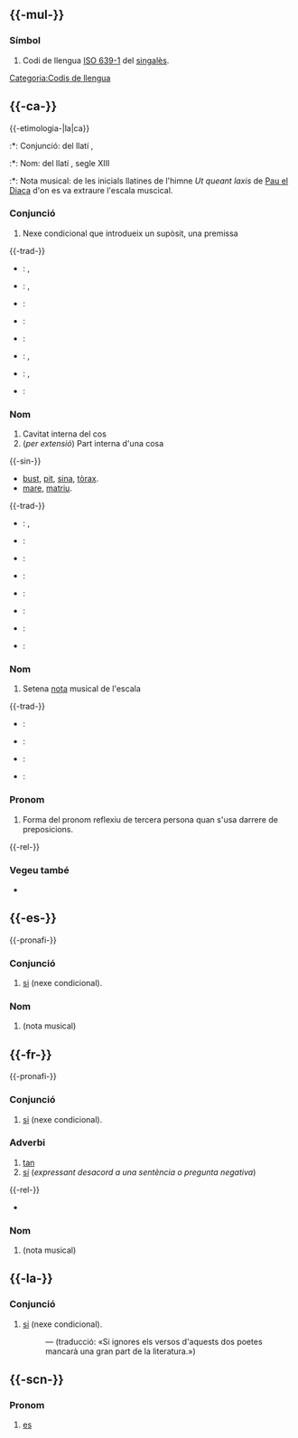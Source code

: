 {{vegeu|sí|Si|SI|sì|SÍ}}

== {{-mul-}} ==

=== Símbol ===
{{lema|mul|símbol}}

# Codi de llengua [[w:ISO 639-1|ISO 639-1]] del [[singalès]].

[[Categoria:Codis de llengua]]

== {{-ca-}} ==
{{ca-pron|/si/}}
{{-etimologia-|la|ca}}
:*: Conjunció: del llatí {{terme|la|sī}}, {{etim-s|ca|XII}}
:*: Nom: del llatí {{terme|la|sĭnus}}, segle XIII
:*: Nota musical: de les inicials llatines {{terme|la|sancte|Sancte}} {{terme|la|Ioannes}} de l'himne ''Ut queant laxis'' de [[w:Pau el Diaca|Pau el Diaca]] d'on es va extraure l'escala muscical.
{{anagrames|lang=ca|is}}

=== Conjunció ===
{{lema|ca|conjunció}}

# Nexe condicional que introdueix un supòsit, una premissa

{{-trad-}}
{{inici|Conjunció}}
* {{de}}: {{trad|de|wenn}}, {{trad|de|falls}}
* {{en}}: {{trad|en|if}}, {{trad|en|whether}}
* {{es}}: {{trad|es|si}}
* {{sl}}: {{trad|sl|če}}
{{mig}}
* {{fr}}: {{trad|fr|si}}
* {{hi}}: {{trad|hi|अगर}}, {{trad|hi|यदि}}
* {{nl}}: {{trad|nl|indien}}, {{trad|nl|als}}
* {{ru}}: {{trad|ru|если}}
{{final}}

=== Nom ===
{{ca-nom|m|p=sins}}

# Cavitat interna del cos
# (''per extensió'') Part interna d'una cosa

{{-sin-}}
* [[bust]], [[pit]], [[sina]], [[tòrax]].
* [[mare]], [[matriu]].

{{-trad-}}
{{inici|Cavitat interna}}
* {{en}}: {{trad|en|cavity}}, {{trad|en|womb}}
* {{es}}: {{trad|es|seno}}
{{mig}}
* {{fr}}: {{trad|fr|sinus}}
* {{it}}: {{trad|it|seno}}
{{final}}

{{inici|Part interna}}
* {{en}}: {{trad|en|heart}}
* {{es}}: {{trad|es|seno}}
{{mig}}
* {{fr}}: {{trad|fr|sein}}
* {{it}}: {{trad|it|seno}}
{{final}}

=== Nom ===
{{ca-nom|m}}

# Setena [[nota]] musical de l'escala

{{-trad-}}
{{inici|Nota musical}}
* {{en}}: {{trad|en|B}}
* {{es}}: {{trad|es|si}}
{{mig}}
* {{fr}}: {{trad|fr|si}}
* {{it}}: {{trad|it|si}}
{{final}}

=== Pronom ===
{{lema|ca|pronom}}

# Forma del pronom reflexiu de tercera persona quan s'usa darrere de preposicions.

{{-rel-}}
{{ca-pronoms personals}}

=== Vegeu també ===
* {{ca-dicc|diec|gdlc|optimot}}

== {{-es-}} ==
{{-pronafi-}} {{pron|es|/si/}}

=== Conjunció ===
{{lema|es|conj}}

# [[si#ca|si]] (nexe condicional).

=== Nom ===
{{es-nom|m}}

# {{e|ca|si}} (nota musical)

== {{-fr-}} ==
{{-pronafi-}} {{pron|fr|/si/}}

=== Conjunció ===
{{lema|fr|conj}}

# [[si#ca|si]] (nexe condicional).

=== Adverbi ===
{{lema|fr|adv}}

# [[tan]]
# [[sí]] (''expressant desacord a una sentència o pregunta negativa'')

{{-rel-}}
* {{e|fr|oui}}

=== Nom ===
{{fr-nom|m-i}}

# {{e|ca|si}} (nota musical)

== {{-la-}} ==
{{la-pron|sī}}

=== Conjunció ===
{{lema|la|conj}}

# [[si#ca|si]] (nexe condicional).
#: ''{{lleng|la|'''Si''' versus horum duorum poetarum neglegetis, magna parte litterarum carebitis.‎}}'' — (traducció: «Si ignores els versos d'aquests dos poetes mancarà una gran part de la literatura.»)

== {{-scn-}} ==

=== Pronom ===
{{lema|scn|pronom|reflexiu}}

# [[es]]

